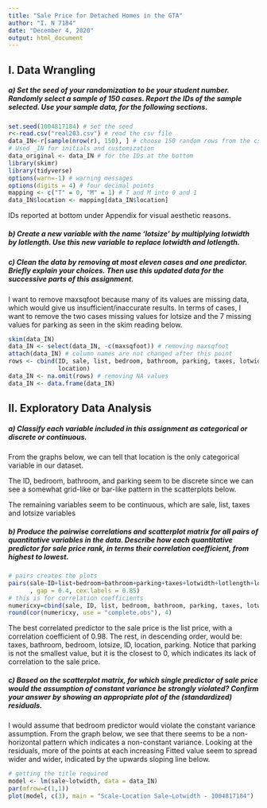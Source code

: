 ```yaml
---
title: "Sale Price for Detached Homes in the GTA"
author: "I. N 7184"
date: "December 4, 2020"
output: html_document
---
```


## I. Data Wrangling

##### a) Set the seed of your randomization to be your student number. Randomly select a sample of 150 cases. Report the IDs of the sample selected. Use your sample data, for the following sections.

```r
set.seed(1004817184) # set the seed
r<-read.csv("real203.csv") # read the csv file
data_IN<-r[sample(nrow(r), 150), ] # choose 150 random rows from the csv file
# Used _IN for initials and customization
data_original <- data_IN # for the IDs at the bottom
library(skimr)
library(tidyverse)
options(warn=-1) # warning messages
options(digits = 4) # four decimal points
mapping <- c("T" = 0, "M" = 1) # T and M into 0 and 1
data_IN$location <- mapping[data_IN$location]
```

IDs reported at bottom under Appendix for visual aesthetic reasons.

##### b) Create a new variable with the name ‘lotsize’ by multiplying lotwidth by lotlength. Use this new variable to replace lotwidth and lotlength.


##### c) Clean the data by removing at most eleven cases and one predictor. Briefly explain your choices. Then use this updated data for the successive parts of this assignment.

I want to remove maxsqfoot because many of its values are missing data, which 
would give us insufficient/inaccurate results.
In terms of cases, I want to remove the two cases missing values for lotsize and
the 7 missing values for parking as seen in the skim reading below.

```r
skim(data_IN)
data_IN <- select(data_IN, -c(maxsqfoot)) # removing maxsqfoot
attach(data_IN) # column names are not changed after this point
rows <- cbind(ID, sale, list, bedroom, bathroom, parking, taxes, lotwidth, lotlength, 
              location)
data_IN <- na.omit(rows) # removing NA values
data_IN <- data.frame(data_IN)
```

## II. Exploratory Data Analysis

##### a) Classify each variable included in this assignment as categorical or discrete or continuous.

From the graphs below, we can tell that location is the only categorical
variable in our dataset.

The ID, bedroom, bathroom, and parking seem to be discrete since we can see a
somewhat grid-like or bar-like pattern in the scatterplots below.

The remaining variables seem to be continuous, which are sale, list, taxes and
lotsize variables

##### b) Produce the pairwise correlations and scatterplot matrix for all pairs of quantitative variables in the data. Describe how each quantitative predictor for sale price rank, in terms their correlation coefficient, from highest to lowest.

```r
# pairs creates the plots
pairs(sale~ID+list+bedroom+bathroom+parking+taxes+lotwidth+lotlength+location, data=data_IN
      , gap = 0.4, cex.labels = 0.85)
# this is for correlation coefficients
numericxy=cbind(sale, ID, list, bedroom, bathroom, parking, taxes, lotwidth, lotlength, location)
round(cor(numericxy, use = "complete.obs"), 4)
```

The best correlated predictor to the sale price is the list price, with a
correlation coefficient of 0.98. The rest, in descending order, would be:
taxes, bathroom, bedroom, lotsize, ID, location, parking. Notice that parking
is not the smallest value, but it is the closest to 0, which indicates its
lack of correlation to the sale price.

##### c) Based on the scatterplot matrix, for which single predictor of sale price would the assumption of constant variance be strongly violated? Confirm your answer by showing an appropriate plot of the (standardized) residuals.

I would assume that bedroom predictor would violate the constant variance
assumption. From the graph below, we see that there seems to be a non-horizontal
pattern which indicates a non-constant variance. Looking at the residuals, more
of the points at each increasing Fitted value seem to spread wider and wider, 
indicated by the upwards sloping line below.

```r
# getting the title required
model <- lm(sale~lotwidth, data = data_IN)
par(mfrow=c(1,1))
plot(model, c(3), main = "Scale-Location Sale~Lotwidth - 1004817184")
```

